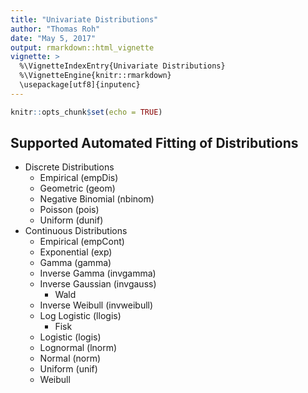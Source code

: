 ```yaml
---
title: "Univariate Distributions"
author: "Thomas Roh"
date: "May 5, 2017"
output: rmarkdown::html_vignette
vignette: >
  %\VignetteIndexEntry{Univariate Distributions}
  %\VignetteEngine{knitr::rmarkdown}
  \usepackage[utf8]{inputenc}
---
```

  
```r
knitr::opts_chunk$set(echo = TRUE)
```

## Supported Automated Fitting of Distributions
    
  + Discrete Distributions
      + Empirical (empDis)
      + Geometric (geom)
      + Negative Binomial (nbinom)
      + Poisson (pois)
      + Uniform (dunif)
  + Continuous Distributions
      + Empirical (empCont)
      + Exponential (exp)
      + Gamma (gamma)
      + Inverse Gamma (invgamma)
      + Inverse Gaussian (invgauss)
          + Wald
      + Inverse Weibull (invweibull)
      + Log Logistic (llogis)
          + Fisk
      + Logistic (logis)
      + Lognormal (lnorm)
      + Normal (norm)
      + Uniform (unif)
      + Weibull
